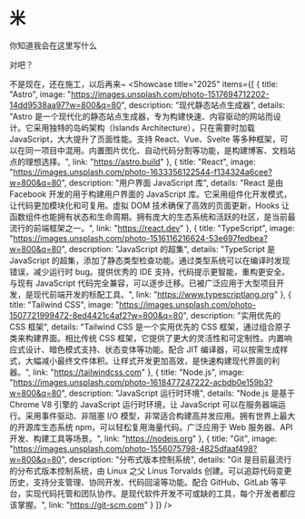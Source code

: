 
# 米

你知道我会在这里写什么

对吧？


不是现在，还在施工，以后再来~
<Showcase 
  title="2025"
  items={[
    {
      title: "Astro",
      image: "https://images.unsplash.com/photo-1517694712202-14dd9538aa97?w=800&q=80",
      description: "现代静态站点生成器",
      details: "Astro 是一个现代化的静态站点生成器，专为构建快速、内容驱动的网站而设计。它采用独特的岛屿架构（Islands Architecture），只在需要时加载 JavaScript，大大提升了页面性能。支持 React、Vue、Svelte 等多种框架，可以在同一项目中混用。内置图片优化、自动代码分割等功能，是构建博客、文档站点的理想选择。",
      link: "https://astro.build"
    },
    {
      title: "React",
      image: "https://images.unsplash.com/photo-1633356122544-f134324a6cee?w=800&q=80",
      description: "用户界面 JavaScript 库",
      details: "React 是由 Facebook 开发的用于构建用户界面的 JavaScript 库。它采用组件化开发模式，让代码更加模块化和可复用。虚拟 DOM 技术确保了高效的页面更新，Hooks 让函数组件也能拥有状态和生命周期。拥有庞大的生态系统和活跃的社区，是当前最流行的前端框架之一。",
      link: "https://react.dev"
    },
    {
      title: "TypeScript",
      image: "https://images.unsplash.com/photo-1516116216624-53e697fedbea?w=800&q=80",
      description: "JavaScript 的超集",
      details: "TypeScript 是 JavaScript 的超集，添加了静态类型检查功能。通过类型系统可以在编译时发现错误，减少运行时 bug。提供优秀的 IDE 支持，代码提示更智能，重构更安全。与现有 JavaScript 代码完全兼容，可以逐步迁移。已被广泛应用于大型项目开发，是现代前端开发的标配工具。",
      link: "https://www.typescriptlang.org"
    },
    {
      title: "Tailwind CSS",
      image: "https://images.unsplash.com/photo-1507721999472-8ed4421c4af2?w=800&q=80",
      description: "实用优先的 CSS 框架",
      details: "Tailwind CSS 是一个实用优先的 CSS 框架，通过组合原子类来构建界面。相比传统 CSS 框架，它提供了更大的灵活性和可定制性。内置响应式设计、暗色模式支持、状态变体等功能。配合 JIT 编译器，可以按需生成样式，大幅减小最终文件体积。让样式开发更加高效，是快速构建现代界面的利器。",
      link: "https://tailwindcss.com"
    },
    {
      title: "Node.js",
      image: "https://images.unsplash.com/photo-1618477247222-acbdb0e159b3?w=800&q=80",
      description: "JavaScript 运行时环境",
      details: "Node.js 是基于 Chrome V8 引擎的 JavaScript 运行时环境，让 JavaScript 可以在服务器端运行。采用事件驱动、非阻塞 I/O 模型，非常适合构建高并发应用。拥有世界上最大的开源库生态系统 npm，可以轻松复用海量代码。广泛应用于 Web 服务器、API 开发、构建工具等场景。",
      link: "https://nodejs.org"
    },
    {
      title: "Git",
      image: "https://images.unsplash.com/photo-1556075798-4825dfaaf498?w=800&q=80",
      description: "分布式版本控制系统",
      details: "Git 是目前最流行的分布式版本控制系统，由 Linux 之父 Linus Torvalds 创建。可以追踪代码变更历史，支持分支管理、协同开发、代码回滚等功能。配合 GitHub、GitLab 等平台，实现代码托管和团队协作。是现代软件开发不可或缺的工具，每个开发者都应该掌握。",
      link: "https://git-scm.com"
    }
  ]}
/>

